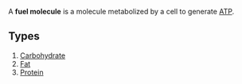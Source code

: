 A '''fuel molecule''' is a molecule metabolized by a cell to generate [[Adenosine triphosphate|ATP]].

==Types==
#[[Carbohydrate]]
#[[Fat]]
#[[Protein]]